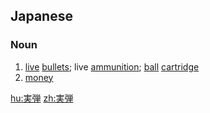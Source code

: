 ==Japanese==
{{ja-kanjitab|じつ|だん|yomi=o}}

===Noun===
{{ja-noun|じつだん}}

# [[live]] [[bullet|bullets]]; live [[ammunition]]; [[ball]] [[cartridge]]
# [[money]]

[[hu:実弾]]
[[zh:実弾]]